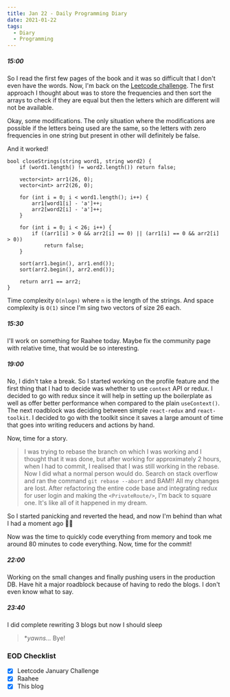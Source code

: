 ```yaml
---
title: Jan 22 - Daily Programming Diary
date: 2021-01-22
tags:
  - Diary
  - Programming
---
```


##### 15:00
So I read the first few pages of the book and it was so difficult that I don't even have the words. Now, I'm back on the [Leetcode challenge](https://leetcode.com/explore/featured/card/january-leetcoding-challenge-2021/582/week-4-january-22nd-january-28th/3613/). 
The first approach I thought about was to store the frequencies and then sort the arrays to check if they are equal but then the letters which are different will not be available.

Okay, some modifications. The only situation where the modifications are possible if the letters being used are the same, so the letters with zero frequencies in one string but present in other will definitely be false.

And it worked!

```cpp:title=
bool closeStrings(string word1, string word2) {
    if (word1.length() != word2.length()) return false;

    vector<int> arr1(26, 0);
    vector<int> arr2(26, 0);

    for (int i = 0; i < word1.length(); i++) {
        arr1[word1[i] - 'a']++;
        arr2[word2[i] - 'a']++;
    }

    for (int i = 0; i < 26; i++) {
        if ((arr1[i] > 0 && arr2[i] == 0) || (arr1[i] == 0 && arr2[i] > 0))
            return false;
    }

    sort(arr1.begin(), arr1.end());
    sort(arr2.begin(), arr2.end());

    return arr1 == arr2;
}
```

Time complexity `O(nlogn)` where `n` is the length of the strings. And space complexity is `O(1)` since I'm sing two vectors of size 26 each.

##### 15:30
I'll work on something for Raahee today. Maybe fix the community page with relative time, that would be so interesting.

##### 19:00
No, I didn't take a break.
So I started working on the profile feature and the first thing that I had to decide was whether to use `context` API or redux. I decided to go with redux since it will help in setting up the boilerplate as well as offer better performance when compared to the plain `useContext()`. 
The next roadblock was deciding between simple `react-redux` and `react-toolkit`. I decided to go with the toolkit since it saves a large amount of time that goes into writing reducers and actions by hand. 

Now, time for a story.

> I was trying to rebase the branch on which I was working and I thought that it was done, but after working for approximately 2 hours, when I had to commit, I realised that I was still working in the rebase. Now I did what a normal person would do. Search on stack overflow and ran the command `git rebase --abort` and BAM!! All my changes are lost.
After refactoring the entire code base and integrating redux for user login and making the `<PrivateRoute/>`, I'm back to square one. It's like all of it happened in my dream.

So I started panicking and reverted the head, and now I'm behind than what I had a moment ago 🤦‍♂️

Now was the time to quickly code everything from memory and took me around 80 minutes to code everything. Now, time for the commit!

##### 22:00
Working on the small changes and finally pushing users in the production DB. Have hit a major roadblock because of having to redo the blogs. I don't even know what to say. 

##### 23:40
I did complete rewriting 3 blogs but now I should sleep

> **yawns...* Bye!

### EOD Checklist
- [x] Leetcode January Challenge
- [x] Raahee
- [x] This blog